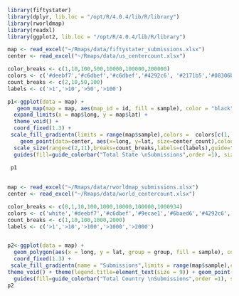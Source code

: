 
```r
library(fiftystater)
library(dplyr, lib.loc = "/opt/R/4.0.4/lib/R/library")
library(rworldmap)
library(readxl)
library(ggplot2, lib.loc = "/opt/R/4.0.4/lib/R/library")


```


```r
map <- read_excel("~/Rmaps/data/fiftystater_submissions.xlsx") 
center <- read_excel("~/Rmaps/data/us_centercount.xlsx")

color_breaks <- c(1,10,100,500,10000,100000,200000)
colors <- c('#deebf7','#c6dbef','#c6dbef','#4292c6', '#2171b5','#08306b')
count_breaks <- c(2,10,50,100)
labels <- c('>1','>10','>50','>100')

p1<-ggplot(data = map) + 
   geom_map(map = map, aes(map_id = id, fill = sample), color = "black", size=0.13) + 
  expand_limits(x = map$long, y = map$lat) +
  theme_void() +
  coord_fixed(1.3) +
 scale_fill_gradientn(limits = range(map$sample),colors =  colors[c(1, seq_along(colors), length(colors))], values  = c(0, scales::rescale(color_breaks, from = range(map$sample)), 1),guide="colorbar")+
    geom_point(data=center, aes(x=long, y=lat, size=center_count),colour="#8B7357",fill="#FFECCC",pch=21, alpha=I(0.7))+
  scale_size(range=c(2,11),breaks=count_breaks,labels=c(labels),guide="legend")+
  guides(fill=guide_colorbar("Total State \nSubmissions",order =1), size = guide_legend("Total Center\nper State", order=2)) + theme(legend.title=element_text(size=10))
 
 p1
 
```

```r
map <- read_excel("~/Rmaps/data/rworldmap_submissions.xlsx")
center <- read_excel("~/Rmaps/data/world_centercount.xlsx")

color_breaks <- c(0,1,10,100,1000,10000,100000,1000934)
colors <- c('white','#deebf7','#c6dbef','#9ecae1','#6baed6','#4292c6','#2171b5','#08519c','#08306b')
count_breaks <- c(1,10,100,1000,2000)
labels <- c('>1','>10','>100','>1000','>2000')


p2<-ggplot(data = map) +
  geom_polygon(aes(x = long, y = lat, group = group, fill = sample), color = "black", size=0.13)+
  coord_fixed(1.3) +
 scale_fill_gradientn(name = "Submissions",limits = range(map$sample),colors =  colors[c(1, seq_along(colors), length(colors))], values  = c(0, scales::rescale(color_breaks, from = range(map$sample)), 1),guide="colorbar")+
theme_void() + theme(legend.title=element_text(size = 9)) + geom_point(data=center, aes(x=long, y=lat, size=center_count),colour="#8B7357",fill="#FFECCC",pch=21, alpha=I(0.7))+scale_size(range=c(2,8),breaks=count_breaks,labels=c(labels),guide="legend") +
  guides(fill=guide_colorbar("Total Country \nSubmissions",order =1), size = guide_legend("Total Centers\nper Country", order=2)) + theme(legend.title=element_text(size=10))
p2

```





